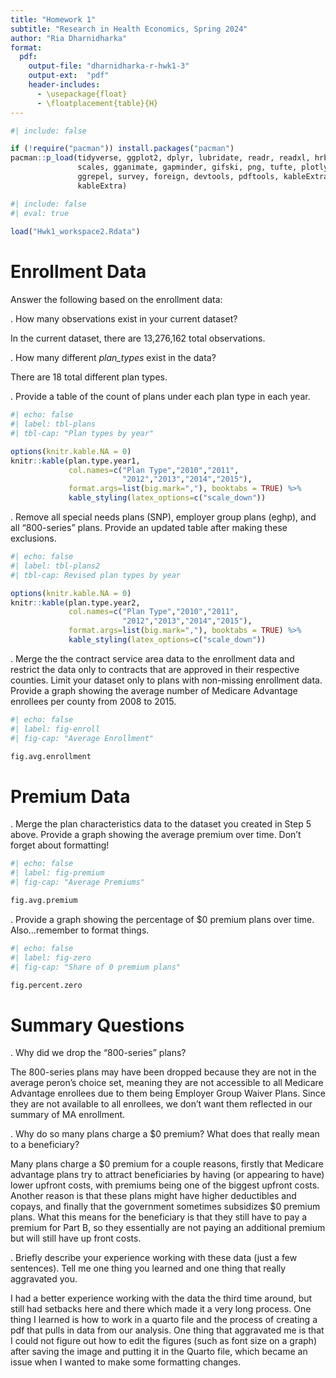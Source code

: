 ```yaml
---
title: "Homework 1"
subtitle: "Research in Health Economics, Spring 2024"
author: "Ria Dharnidharka"
format:
  pdf:
    output-file: "dharnidharka-r-hwk1-3"
    output-ext:  "pdf"
    header-includes:
      - \usepackage{float}
      - \floatplacement{table}{H}
---
```

```r
#| include: false

if (!require("pacman")) install.packages("pacman")
pacman::p_load(tidyverse, ggplot2, dplyr, lubridate, readr, readxl, hrbrthemes, fixest,
               scales, gganimate, gapminder, gifski, png, tufte, plotly, OECD,
               ggrepel, survey, foreign, devtools, pdftools, kableExtra, modelsummary,
               kableExtra)
```
```r
#| include: false
#| eval: true
 
load("Hwk1_workspace2.Rdata")
```
\newpage

# Enrollment Data
Answer the following based on the enrollment data:

\vspace{.2in}
\noindent 1. How many observations exist in your current dataset?<br>

In the current dataset, there are 13,276,162 total observations. 

\newpage
\noindent 2. How many different *plan_types* exist in the data? <br>

There are 18 total different plan types. 

\newpage
\noindent 3. Provide a table of the count of plans under each plan type in each year.<br>

```r
#| echo: false
#| label: tbl-plans
#| tbl-cap: "Plan types by year"

options(knitr.kable.NA = 0)
knitr::kable(plan.type.year1, 
             col.names=c("Plan Type","2010","2011",
                         "2012","2013","2014","2015"),
             format.args=list(big.mark=","), booktabs = TRUE) %>%
             kable_styling(latex_options=c("scale_down"))
```
\newpage
\noindent 4. Remove all special needs plans (SNP), employer group plans (eghp), and all "800-series" plans. Provide an updated table after making these exclusions.

```r
#| echo: false
#| label: tbl-plans2
#| tbl-cap: Revised plan types by year

options(knitr.kable.NA = 0)
knitr::kable(plan.type.year2, 
             col.names=c("Plan Type","2010","2011",
                         "2012","2013","2014","2015"),
             format.args=list(big.mark=","), booktabs = TRUE) %>%
             kable_styling(latex_options=c("scale_down"))
``` 
\newpage
\noindent 5. Merge the the contract service area data to the enrollment data and restrict the data only to contracts that are approved in their respective counties. Limit your dataset only to plans with non-missing enrollment data. Provide a graph showing the average number of Medicare Advantage enrollees per county from 2008 to 2015.<br>


```r
#| echo: false
#| label: fig-enroll
#| fig-cap: "Average Enrollment"

fig.avg.enrollment
```
\newpage
# Premium Data

\noindent 6. Merge the plan characteristics data to the dataset you created in Step 5 above. Provide a graph showing the average premium over time. Don't forget about formatting!<br>


```r
#| echo: false
#| label: fig-premium
#| fig-cap: "Average Premiums"

fig.avg.premium
```
\newpage
\noindent 7. Provide a graph showing the percentage of $0 premium plans over time. Also...remember to format things.


```r
#| echo: false
#| label: fig-zero
#| fig-cap: "Share of 0 premium plans"

fig.percent.zero
```
\newpage
# Summary Questions

\vspace{.2in}
\noindent 8. Why did we drop the "800-series" plans?<br>

The 800-series plans may have been dropped because they are not in the average peron’s choice set, meaning they are not accessible to all Medicare Advantage enrollees due to them being Employer Group Waiver Plans. Since they are not available to all enrollees, we don’t want them reflected in our summary of MA enrollment.


\newpage
\noindent 9. Why do so many plans charge a $0 premium? What does that really mean to a beneficiary?<br>

Many plans charge a $0 premium for a couple reasons, firstly that Medicare advantage plans try to attract beneficiaries by having (or appearing to have) lower upfront costs, with premiums being one of the biggest upfront costs. Another reason is that these plans might have higher deductibles and copays, and finally that the government sometimes subsidizes $0 premium plans. What this means for the beneficiary is that they still have to pay a premium for Part B, so they essentially are not paying an additional premium but will still have up front costs. 


\newpage
\noindent 10. Briefly describe your experience working with these data (just a few sentences). Tell me one thing you learned and one thing that really aggravated you.<br>

I had a better experience working with the data the third time around, but still had setbacks here and there which made it a very long process. One thing I learned is how to work in a quarto file and the process of creating a pdf that pulls in data from our analysis. One thing that aggravated me is that I could not figure out how to edit the figures (such as font size on a graph) after saving the image and putting it in the Quarto file, which became an issue when I wanted to make some formatting changes. 